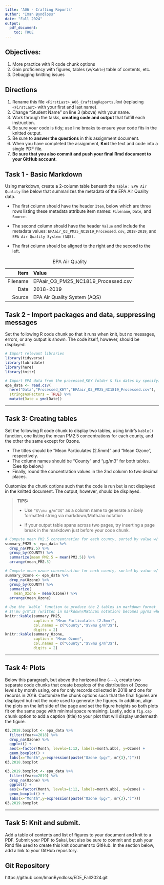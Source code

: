 ```yaml
---
title: 'A06 - Crafting Reports'
author: "Iman Byndloss" 
date: "Fall 2024"
output:
  pdf_document: 
    toc: TRUE
---
```

\listoftables
\listoffigures

## Objectives:

1.  More practice with R code chunk options
2.  Gain proficiency with figures, tables (w/`Kable`) table of contents, etc.
3.  Debugging knitting issues

## Directions

1.  Rename this file `<FirstLast>_A06_CraftingReports.Rmd` (replacing `<FirstLast>` with your first and last name).
2.  Change "Student Name" on line 3 (above) with your name.
3.  Work through the tasks, **creating code and output** that fulfill each instruction.
4.  Be sure your code is tidy; use line breaks to ensure your code fits in the knitted output.
5.  Be sure to **answer the questions** in this assignment document.
6.  When you have completed the assignment, **Knit** the text and code into a single PDF file.
7.  **Be sure that you also commit and push your final Rmd document to your GitHub account**.

## Task 1 - Basic Markdown

Using markdown, create a 2-column table beneath the `Table: EPA Air Quality` line below that summarizes the metadata of the EPA Air Quality data.

- The first column should have the header `Item`, below which are three rows listing these metadata attribute item names: `Filename`, `Date`, and `Source`.

- The second column should have the header `Value` and include the metadata values: `EPAair_O3_PM25_NC1819_Processed.csv`, `2018-2019`, and `EPA Air Quality System (AQS)`.

- The first column should be aligned to the right and the second to the left.

Table: EPA Air Quality

|Item|Value|
|---:|:----|
|Filename|EPAair_O3_PM25_NC1819_Processed.csv|
|Date|2018-2019|
|Source|EPA Air Quality System (AQS)|


## Task 2 - Import packages and data, suppressing messages

Set the following R code chunk so that it runs when knit, but no messages, errors, or any output is shown. The code itself, however, should be displayed.

```r
# Import relevant libraries
library(tidyverse)
library(lubridate)
library(here)
library(knitr)

# Import EPA data from the processed_KEY folder & fix dates by specifying format
epa_data <- read.csv(
  here("Data","Processed_KEY","EPAair_O3_PM25_NC1819_Processed.csv"),
  stringsAsFactors = TRUE) %>% 
  mutate(Date = ymd(Date))
```

---

## Task 3: Creating tables

Set the following R code chunk to display two tables, using knitr's `kable()` function, one listing the mean PM2.5 concentrations for each county, and the other the same except for Ozone. 

-   The titles should be "Mean Particulates (2.5mm)" and "Mean Ozone", respectively. 
-   The column names should be "County" and "µg/m3" for both tables. (See tip below.)
-   Finally, round the concentration values in the 2nd column to two decimal places.

Customize the chunk options such that the code is run but is not displayed in the knitted document. The output, however, should be displayed.

> **TIPS:**
>
> -   Use `"$\\mu g/m^3$"` as a column name to generate a nicely formatted string via markdown/MathJax notation
>
> -   If your output table spans across two pages, try inserting a page break in the markdown just before your code chunk.

```r
# Compute mean PM2.5 concentration for each county, sorted by value w/ arrange()
summary_PM25 <- epa_data %>% 
  drop_na(PM2.5) %>% 
  group_by(COUNTY) %>% 
  summarize(mean_PM2.5 = mean(PM2.5)) %>% 
  arrange(mean_PM2.5)

# Compute mean ozone concentration for each county, sorted by value w/ arrange()
summary_Ozone <- epa_data %>% 
  drop_na(Ozone) %>% 
  group_by(COUNTY) %>% 
  summarize(
    mean_Ozone = mean(Ozone)) %>% 
  arrange(mean_Ozone)

# Use the `kable` function to produce the 2 tables in markdown format
# $\\mu g/m^3$ (written in markdown/MathJax notation) becomes µg/m3 when knitted
knitr::kable(summary_PM25, 
             caption = "Mean Particulates (2.5mm)", 
             col.names = c("County","$\\mu g/m^3$"),
             digits = 2)
knitr::kable(summary_Ozone, 
             caption = "Mean Ozone", 
             col.names = c("County","$\\mu g/m^3$"), 
             digits = 2)
```

---

## Task 4: Plots

Below this paragraph, but above the horizonal line (`---`), create two separate code chunks that create boxplots of the distribution of Ozone levels by month using, one for only records collected in 2018 and one for records in 2019. Customize the chunk options such that the final figures are displayed but not the code used to generate the figures. In addition, align the plots on the left side of the page and set the figure heights so both plots fit on the same page with minimal space remaining. Lastly, add a `fig.cap` chunk option to add a caption (title) to your plot that will display underneath the figure.
```r
O3.2018.boxplot <- epa_data %>%
  filter(Year==2018) %>%
  drop_na(Ozone) %>%
  ggplot() + 
  aes(x=factor(Month, levels=1:12, labels=month.abb), y=Ozone) + 
  geom_boxplot() +
  labs(x="Month",y=expression(paste("Ozone (µg/", m^{3},")")))
O3.2018.boxplot
```

```r
O3.2019.boxplot <- epa_data %>%
  filter(Year==2019) %>%
  drop_na(Ozone) %>%
  ggplot() + 
  aes(x=factor(Month, levels=1:12, labels=month.abb), y=Ozone) +
  geom_boxplot() +
  labs(x="Month",y=expression(paste("Ozone (µg/", m^{3},")")))
O3.2019.boxplot
```

---

\newpage

## Task 5: Knit and submit.

Add a table of contents and list of figures to your document and knit to a PDF. Submit your PDF to Sakai, but also be sure to commit and push your Rmd file used to create this knit document to GitHub. In the section below, add a link to your GitHub repository.

## Git Repository

https://github.com/ImanByndloss/EDE_Fall2024.git
